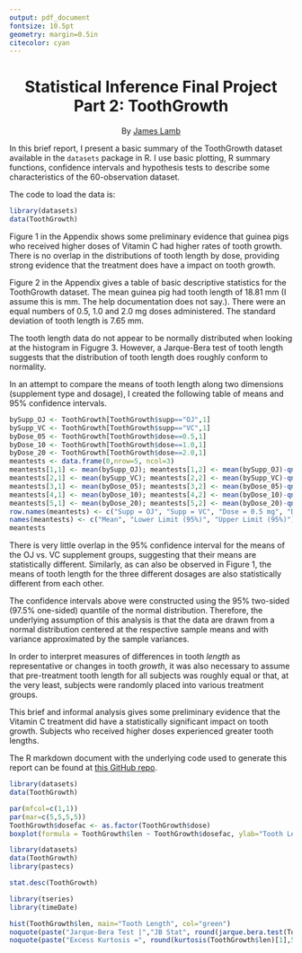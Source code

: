 ```yaml
---
output: pdf_document
fontsize: 10.5pt
geometry: margin=0.5in
citecolor: cyan
---
```


<center> <h1>Statistical Inference Final Project Part 2: ToothGrowth</h1> </center>
<center> By [James Lamb](http://www.linkedin.com/in/jameslamb1/)</center>
\hrulefill

\section{I. Introduction}

In this brief report, I present a basic summary of the ToothGrowth dataset available in the ```datasets``` package in R. I use basic plotting, R summary functions, confidence intervals and hypothesis tests to describe some characteristics of the 60-observation dataset.

\section{II. Exploratory Analysis}

The code to load the data is:

```r
library(datasets)
data(ToothGrowth)
```

Figure 1 in the Appendix shows some preliminary evidence that guinea pigs who received higher doses of Vitamin C had higher rates of tooth growth. There is no overlap in the distributions of tooth length by dose, providing strong evidence that the treatment does have a impact on tooth growth.


\section{III. Basic Summary of the Data}

Figure 2 in the Appendix gives a table of basic descriptive statistics for the ToothGrowth dataset. The mean guinea pig had tooth length of 18.81 mm (I assume this is mm. The help documentation does not say.). There were an equal numbers of 0.5, 1.0 and 2.0 mg doses administered. The standard deviation of tooth length is 7.65 mm.

The tooth length data do not appear to be normally distributed when looking at the histogram in Figugre 3. However, a Jarque-Bera test of tooth length suggests that the distribution of tooth length does roughly conform to normality. 

\section{IV. Using Hypothesis Tests and Confidence Intervals}

In an attempt to compare the means of tooth length along two dimensions (supplement type and dosage), I created the following table of means and 95% confidence intervals.


```r
bySupp_OJ <- ToothGrowth[ToothGrowth$supp=="OJ",1]
bySupp_VC <- ToothGrowth[ToothGrowth$supp=="VC",1]
byDose_05 <- ToothGrowth[ToothGrowth$dose==0.5,1]
byDose_10 <- ToothGrowth[ToothGrowth$dose==1.0,1]
byDose_20 <- ToothGrowth[ToothGrowth$dose==2.0,1]
meantests <- data.frame(0,nrow=5, ncol=3)
meantests[1,1] <- mean(bySupp_OJ); meantests[1,2] <- mean(bySupp_OJ)-qnorm(0.975)*sd(bySupp_OJ)/sqrt(length(bySupp_VC)); meantests[1,3] <- mean(bySupp_OJ)+ qnorm(0.975)*sd(bySupp_OJ)/sqrt(length(bySupp_OJ)) 
meantests[2,1] <- mean(bySupp_VC); meantests[2,2] <- mean(bySupp_VC)-qnorm(0.975)*sd(bySupp_VC)/sqrt(length(bySupp_VC)); meantests[2,3] <- mean(bySupp_VC)+ qnorm(0.975)*sd(bySupp_VC)/sqrt(length(bySupp_VC)) 
meantests[3,1] <- mean(byDose_05); meantests[3,2] <- mean(byDose_05)-qnorm(0.975)*sd(byDose_05)/sqrt(length(byDose_05)); meantests[3,3] <- mean(byDose_05)+ qnorm(0.975)*sd(byDose_05)/sqrt(length(byDose_05)) 
meantests[4,1] <- mean(byDose_10); meantests[4,2] <- mean(byDose_10)-qnorm(0.975)*sd(byDose_10)/sqrt(length(byDose_10)); meantests[4,3] <- mean(byDose_10)+ qnorm(0.975)*sd(byDose_10)/sqrt(length(byDose_10)) 
meantests[5,1] <- mean(byDose_20); meantests[5,2] <- mean(byDose_20)-qnorm(0.975)*sd(byDose_20)/sqrt(length(byDose_20)); meantests[5,3] <- mean(byDose_20)+ qnorm(0.975)*sd(byDose_20)/sqrt(length(byDose_20)) 
row.names(meantests) <- c("Supp = OJ", "Supp = VC", "Dose = 0.5 mg", "Dose = 1.0 mg", "Dose = 2.0 mg")
names(meantests) <- c("Mean", "Lower Limit (95%)", "Upper Limit (95%)")
meantests
```

There is very little overlap in the 95% confidence interval for the means of the OJ vs. VC supplement groups, suggesting that their means are statistically different. Similarly, as can also be observed in Figure 1, the means of tooth length for the three different dosages are also statistically different from each other.

\section{V. Necessary Assumptions}

The confidence intervals above were constructed using the 95% two-sided (97.5% one-sided) quantile of the normal distribution. Therefore, the underlying assumption of this analysis is that the data are drawn from a normal distribution centered at the respective sample means and with variance approximated by the sample variances.

In order to interpret measures of differences in tooth *length* as representative or changes in tooth *growth*, it was also necessary to assume that pre-treatment tooth length for all subjects was roughly equal or that, at the very least, subjects were randomly placed into various treatment groups. 

\section{VI. Conclusion}

This brief and informal analysis gives some preliminary evidence that the Vitamin C treatment did have a statistically significant impact on tooth growth. Subjects who received higher doses experienced greater tooth lengths.

The R markdown document with the underlying code used to generate this report can be found at [this GitHub repo](https://github.com/JayLamb20/MOOC_Stuff/tree/master/Statistical_Inference).

\pagebreak


\appendix
\section{Appendix: Plots and Result Tables}

\subsection{Figure 1. Boxplot of Tooth Length by Dose}

```r
library(datasets)
data(ToothGrowth)
```

```r
par(mfcol=c(1,1))
par(mar=c(5,5,5,5))
ToothGrowth$dosefac <- as.factor(ToothGrowth$dose)
boxplot(formula = ToothGrowth$len ~ ToothGrowth$dosefac, ylab="Tooth Length", xlab="Dose", main="Boxplot of Tooth Length by Dose")
```

\subsection{Figure 2. ToothGrowth Descriptive Statistics}

```r
library(datasets)
data(ToothGrowth)
library(pastecs)
```

```r
stat.desc(ToothGrowth)
```

\subsection{Figure 3. Histogram of Tooth Length}

```r
library(tseries)
library(timeDate)
```

```r
hist(ToothGrowth$len, main="Tooth Length", col="green")
noquote(paste("Jarque-Bera Test |","JB Stat", round(jarque.bera.test(ToothGrowth$len)$statistic,2),"p-value",round(jarque.bera.test(ToothGrowth$len)$p.value,5), sep= " "))
noquote(paste("Excess Kurtosis =", round(kurtosis(ToothGrowth$len)[1],5),"| Skewness =",round(skewness(ToothGrowth$len)[1],5), sep= " "))
```

\pagebreak
\begin{thebibliography}{9}    

\bibitem{pastecs}
    Phillippe Crosjean et. al,
    "Pastecs: Package for Analysis of Space-Time Ecological Series",
    \emph{CRAN},
    2014.
    Retrieved from: http://bit.ly/1pnSI2r
    
\end{thebibliography}